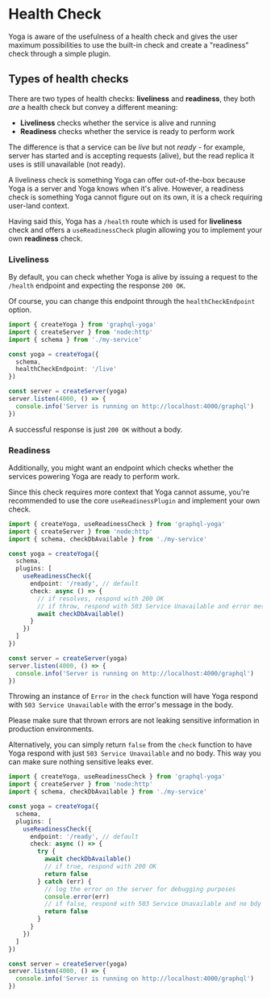 
# Health Check

Yoga is aware of the usefulness of a health check and gives the user maximum possibilities to use the built-in check and create a "readiness" check through a simple plugin.

## Types of health checks

There are two types of health checks: **liveliness** and **readiness**, they both _are_ a health check but convey a different meaning:

- **Liveliness** checks whether the service is alive and running
- **Readiness** checks whether the service is ready to perform work

The difference is that a service can be _live_ but not _ready_ - for example, server has started and is accepting requests (alive), but the read replica it uses is still unavailable (not ready).

A liveliness check is something Yoga can offer out-of-the-box because Yoga is a server and Yoga knows when it's alive. However, a readiness check is something Yoga cannot figure out on its own, it is a check requiring user-land context.

Having said this, Yoga has a `/health` route which is used for **liveliness** check and offers a `useReadinessCheck` plugin allowing you to implement your own **readiness** check.

### Liveliness

By default, you can check whether Yoga is alive by issuing a request to the `/health` endpoint and expecting the response `200 OK`.

Of course, you can change this endpoint through the `healthCheckEndpoint` option.

```ts
import { createYoga } from 'graphql-yoga'
import { createServer } from 'node:http'
import { schema } from './my-service'

const yoga = createYoga({
  schema,
  healthCheckEndpoint: '/live'
})

const server = createServer(yoga)
server.listen(4000, () => {
  console.info('Server is running on http://localhost:4000/graphql')
})
```

A successful response is just `200 OK` without a body.

### Readiness

Additionally, you might want an endpoint which checks whether the services powering Yoga are ready to perform work.

Since this check requires more context that Yoga cannot assume, you're recommended to use the core `useReadinessPlugin` and implement your own check.

```ts
import { createYoga, useReadinessCheck } from 'graphql-yoga'
import { createServer } from 'node:http'
import { schema, checkDbAvailable } from './my-service'

const yoga = createYoga({
  schema,
  plugins: [
    useReadinessCheck({
      endpoint: '/ready', // default
      check: async () => {
        // if resolves, respond with 200 OK
        // if throw, respond with 503 Service Unavailable and error message as plaintext in body
        await checkDbAvailable()
      }
    })
  ]
})

const server = createServer(yoga)
server.listen(4000, () => {
  console.info('Server is running on http://localhost:4000/graphql')
})
```

Throwing an instance of `Error` in the `check` function will have Yoga respond with `503 Service Unavailable` with the error's message in the body.

<Callout>
  Please make sure that thrown errors are not leaking sensitive information in
  production environments.
</Callout>

Alternatively, you can simply return `false` from the `check` function to have Yoga respond with just `503 Service Unavailable` and no body. This way you can make sure nothing sensitive leaks ever.

```ts
import { createYoga, useReadinessCheck } from 'graphql-yoga'
import { createServer } from 'node:http'
import { schema, checkDbAvailable } from './my-service'

const yoga = createYoga({
  schema,
  plugins: [
    useReadinessCheck({
      endpoint: '/ready', // default
      check: async () => {
        try {
          await checkDbAvailable()
          // if true, respond with 200 OK
          return false
        } catch (err) {
          // log the error on the server for debugging purposes
          console.error(err)
          // if false, respond with 503 Service Unavailable and no bdy
          return false
        }
      }
    })
  ]
})

const server = createServer(yoga)
server.listen(4000, () => {
  console.info('Server is running on http://localhost:4000/graphql')
})
```

